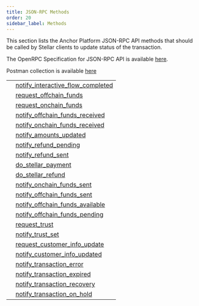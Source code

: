 ```yaml
---
title: JSON-RPC Methods
order: 20
sidebar_label: Methods
---
```



This section lists the Anchor Platform JSON-RPC API methods that should be called by Stellar clients to update status of the transaction.

The OpenRPC Specification for JSON-RPC API is available [here](https://playground.open-rpc.org/?schemaUrl=https://raw.githubusercontent.com/stellar/stellar-docs/main/static/assets/rpc-methods/open-rpc.json).

Postman collection is available [here](https://documenter.getpostman.com/view/9257637/2s9Y5U1kra)

<EndpointsTable title="JSON-RPC Methods">

|   |                                                                                   |
| - | --------------------------------------------------------------------------------- |
|   | [notify_interactive_flow_completed](notify_interactive_flow_completed/README.mdx) |
|   | [request_offchain_funds](request_offchain_funds/README.mdx)                       |
|   | [request_onchain_funds](request_onchain_funds/README.mdx)                         |
|   | [notify_offchain_funds_received](notify_offchain_funds_received/README.mdx)       |
|   | [notify_onchain_funds_received](notify_onchain_funds_received/README.mdx)         |
|   | [notify_amounts_updated](notify_amounts_updated/README.mdx)                       |
|   | [notify_refund_pending](notify_refund_pending/README.mdx)                         |
|   | [notify_refund_sent](notify_refund_sent/README.mdx)                               |
|   | [do_stellar_payment](do_stellar_payment/README.mdx)                               |
|   | [do_stellar_refund](do_stellar_refund/README.mdx)                                 |
|   | [notify_onchain_funds_sent](notify_onchain_funds_sent/README.mdx)                 |
|   | [notify_offchain_funds_sent](notify_offchain_funds_sent/README.mdx)               |
|   | [notify_offchain_funds_available](notify_offchain_funds_available/README.mdx)     |
|   | [notify_offchain_funds_pending](notify_offchain_funds_pending/README.mdx)         |
|   | [request_trust](request_trust/README.mdx)                                         |
|   | [notify_trust_set](notify_trust_set/README.mdx)                                   |
|   | [request_customer_info_update](request_customer_info_update/README.mdx)           |
|   | [notify_customer_info_updated](notify_customer_info_updated/README.mdx)           |
|   | [notify_transaction_error](notify_transaction_error/README.mdx)                   |
|   | [notify_transaction_expired](notify_transaction_expired/README.mdx)               |
|   | [notify_transaction_recovery](notify_transaction_recovery/README.mdx)             |
|   | [notify_transaction_on_hold](notify_transaction_on_hold/README.mdx)               |

</EndpointsTable>
